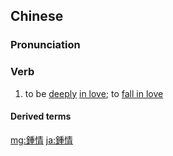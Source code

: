 {{also|钟情}}
==Chinese==
{{zh-forms|s=钟情|alt=*鐘情-misspelling in traditional form}}

===Pronunciation===
{{zh-pron
|m=zhōngqíng
|c=zung1 cing4
|mn=qz,tw,xm,zz:chiong-chêng
|cat=v
}}

===Verb===
{{zh-verb}}

# to be [[deeply]] [[in love]]; to [[fall in love]]

====Derived terms====
{{zh-der|一見鍾情}}

[[mg:鍾情]]
[[ja:鍾情]]
